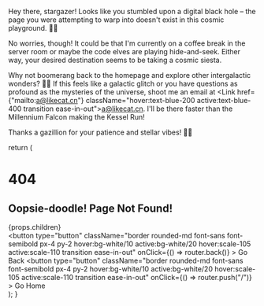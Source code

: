 
Hey there, stargazer! Looks like you stumbled upon a digital black hole – the page you were attempting to warp into doesn't exist in this cosmic playground. 🌌🚀

No worries, though! It could be that I'm currently on a coffee break in the server room or maybe the code elves are playing hide-and-seek. Either way, your desired destination seems to be taking a cosmic siesta.

Why not boomerang back to the homepage and explore other intergalactic wonders? 🌠✨ If this feels like a galactic glitch or you have questions as profound as the mysteries of the universe, shoot me an email at <Link href={"mailto:a@likecat.cn"} className="hover:text-blue-200 active:text-blue-400 transition ease-in-out">a@likecat.cn</Link>. I'll be there faster than the Millennium Falcon making the Kessel Run!

Thanks a gazillion for your patience and stellar vibes! 🌌👾

  return (
    <div>
      <NavBar />
      <main className="flex min-h-screen bg-gradient-radial from-sky-800">
        <div className="container m-auto px-4 py-24 font-mono xl:text-2xl md:text-xl xl:leading-loose md:leading-relaxed space-y-4">
          <h1 className="mb-8 font-serif xl:text-9xl lg:text-8xl md:text-7xl text-5xl font-bold tracking-widest">
            404
          </h1>
          <h2 className="flex flex-col space-y-2 font-serif xl:text-6xl lg:text-5xl md:text-4xl text-2xl font-bold">
            <span>Oopsie-doodle!</span>
            <span>Page Not Found!</span>
          </h2>
          {props.children}
          <div className="space-x-4 pt-8">
            <button
              type="button"
              className="border rounded-md font-sans font-semibold px-4 py-2 hover:bg-white/10 active:bg-white/20 hover:scale-105 active:scale-110 transition ease-in-out"
              onClick={() => router.back()}
            >
              <FontAwesomeIcon icon={faArrowLeft}></FontAwesomeIcon> Go Back
            </button>
            <button
              type="button"
              className="border rounded-md font-sans font-semibold px-4 py-2 hover:bg-white/10 active:bg-white/20 hover:scale-105 active:scale-110 transition ease-in-out"
              onClick={() => router.push("/")}
            >
              <FontAwesomeIcon icon={faHouse}></FontAwesomeIcon> Go Home
            </button>
          </div>
        </div>
      </main>
    </div>
  );
}

